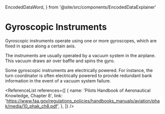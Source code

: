   EncodedDataWord,
} from '@site/src/components/EncodedDataExplainer'

# Gyroscopic Instruments

Gyroscopic instruments operate using one or more gyroscopes, which are fixed in
space along a certain axis.

The instruments are usually operated by a vacuum system in the airplane. This
vacuum draws air over baffle and spins the gyro.

Some gyroscopic instruments are electrically powered. For instance, the turn
coordinator is often electrically powered to provide redundant bank information
in the event of a vacuum system failure.

<ReferenceList
  references={[
    {
      name: 'Pilots Handbook of Aeronautical Knowledge, Chapter 8',
      link: 'https://www.faa.gov/regulations_policies/handbooks_manuals/aviation/phak/media/10_phak_ch8.pdf',
    },
  ]}
/>
